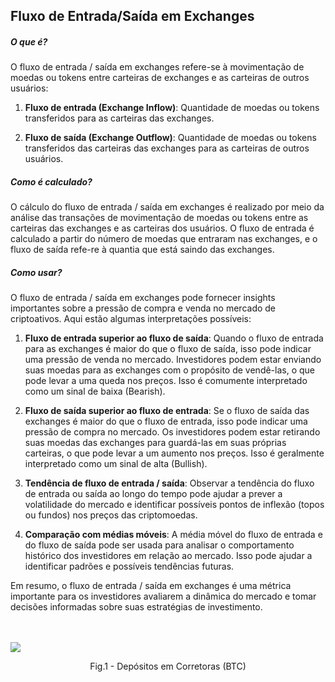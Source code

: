 ## Fluxo de Entrada/Saída em Exchanges

##### O que é?

O fluxo de entrada / saída em exchanges refere-se à movimentação de moedas ou tokens entre carteiras de exchanges e as carteiras de outros usuários:

1. **Fluxo de entrada (Exchange Inflow)**: Quantidade de moedas ou tokens transferidos para as carteiras das exchanges.

2. **Fluxo de saída (Exchange Outflow)**: Quantidade de moedas ou tokens transferidos das carteiras das exchanges para as carteiras de outros usuários.

##### Como é calculado?

O cálculo do fluxo de entrada / saída em exchanges é realizado por meio da análise das transações de movimentação de moedas ou tokens entre as carteiras das exchanges e as carteiras dos usuários. O fluxo de entrada é calculado a partir do número de moedas que entraram nas exchanges, e o fluxo de saída refe-re à quantia que está saindo das exchanges.

##### Como usar?

O fluxo de entrada / saída em exchanges pode fornecer insights importantes sobre a pressão de compra e venda no mercado de criptoativos. Aqui estão algumas interpretações possíveis:

1. **Fluxo de entrada superior ao fluxo de saída**: Quando o fluxo de entrada para as exchanges é maior do que o fluxo de saída, isso pode indicar uma pressão de venda no mercado. Investidores podem estar enviando suas moedas para as exchanges com o propósito de vendê-las, o que pode levar a uma queda nos preços. Isso é comumente interpretado como um sinal de baixa (Bearish).

2. **Fluxo de saída superior ao fluxo de entrada**: Se o fluxo de saída das exchanges é maior do que o fluxo de entrada, isso pode indicar uma pressão de compra no mercado. Os investidores podem estar retirando suas moedas das exchanges para guardá-las em suas próprias carteiras, o que pode levar a um aumento nos preços. Isso é geralmente interpretado como um sinal de alta (Bullish).

3. **Tendência de fluxo de entrada / saída**: Observar a tendência do fluxo de entrada ou saída ao longo do tempo pode ajudar a prever a volatilidade do mercado e identificar possíveis pontos de inflexão (topos ou fundos) nos preços das criptomoedas.

4. **Comparação com médias móveis**: A média móvel do fluxo de entrada e do fluxo de saída pode ser usada para analisar o comportamento histórico dos investidores em relação ao mercado. Isso pode ajudar a identificar padrões e possíveis tendências futuras.

Em resumo, o fluxo de entrada / saída em exchanges é uma métrica importante para os investidores avaliarem a dinâmica do mercado e tomar decisões informadas sobre suas estratégias de investimento.

<br></br>
![](../../imgs/oc_flowechangein.jpg)
<figcaption align="center" style={{ fontSize: "12px", color: "#B0B0B0 " }}>
  Fig.1 - Depósitos em Corretoras (BTC)
</figcaption>
